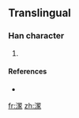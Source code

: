 ==Translingual==

===Han character===
{{Han char|rn=85|rad=水|as=11|sn=14|four=|canj=水竹廿人 (EHTO), 水田中人 (EWLO), X水田中人 (XEWLO)}}

# {{defn|Han|sort=水11}}

====References====
* {{Han ref|kx=0648.281|hdz=31724.011|uh=6F48|ud=28488}}

[[fr:潈]]
[[zh:潈]]